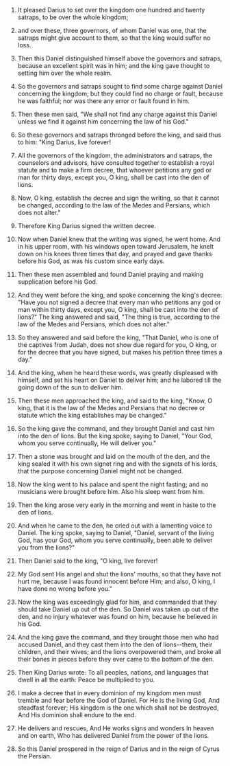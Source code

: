 
1. It pleased Darius to set over the kingdom one hundred and twenty satraps, to be over the whole kingdom;

2. and over these, three governors, of whom Daniel was one, that the satraps might give account to them, so that the king would suffer no loss.

3. Then this Daniel distinguished himself above the governors and satraps, because an excellent spirit was in him; and the king gave thought to setting him over the whole realm.

4. So the governors and satraps sought to find some charge against Daniel concerning the kingdom; but they could find no charge or fault, because he was faithful; nor was there any error or fault found in him.

5. Then these men said, "We shall not find any charge against this Daniel unless we find it against him concerning the law of his God."

6. So these governors and satraps thronged before the king, and said thus to him: "King Darius, live forever!

7. All the governors of the kingdom, the administrators and satraps, the counselors and advisors, have consulted together to establish a royal statute and to make a firm decree, that whoever petitions any god or man for thirty days, except you, O king, shall be cast into the den of lions.

8. Now, O king, establish the decree and sign the writing, so that it cannot be changed, according to the law of the Medes and Persians, which does not alter."

9. Therefore King Darius signed the written decree.

10. Now when Daniel knew that the writing was signed, he went home. And in his upper room, with his windows open toward Jerusalem, he knelt down on his knees three times that day, and prayed and gave thanks before his God, as was his custom since early days.

11. Then these men assembled and found Daniel praying and making supplication before his God.

12. And they went before the king, and spoke concerning the king's decree: "Have you not signed a decree that every man who petitions any god or man within thirty days, except you, O king, shall be cast into the den of lions?" The king answered and said, "The thing is true, according to the law of the Medes and Persians, which does not alter."

13. So they answered and said before the king, "That Daniel, who is one of the captives from Judah, does not show due regard for you, O king, or for the decree that you have signed, but makes his petition three times a day."

14. And the king, when he heard these words, was greatly displeased with himself, and set his heart on Daniel to deliver him; and he labored till the going down of the sun to deliver him.

15. Then these men approached the king, and said to the king, "Know, O king, that it is the law of the Medes and Persians that no decree or statute which the king establishes may be changed."

16. So the king gave the command, and they brought Daniel and cast him into the den of lions. But the king spoke, saying to Daniel, "Your God, whom you serve continually, He will deliver you."

17. Then a stone was brought and laid on the mouth of the den, and the king sealed it with his own signet ring and with the signets of his lords, that the purpose concerning Daniel might not be changed.

18. Now the king went to his palace and spent the night fasting; and no musicians were brought before him. Also his sleep went from him.

19. Then the king arose very early in the morning and went in haste to the den of lions.

20. And when he came to the den, he cried out with a lamenting voice to Daniel. The king spoke, saying to Daniel, "Daniel, servant of the living God, has your God, whom you serve continually, been able to deliver you from the lions?"

21. Then Daniel said to the king, "O king, live forever!

22. My God sent His angel and shut the lions' mouths, so that they have not hurt me, because I was found innocent before Him; and also, O king, I have done no wrong before you."

23. Now the king was exceedingly glad for him, and commanded that they should take Daniel up out of the den. So Daniel was taken up out of the den, and no injury whatever was found on him, because he believed in his God.

24. And the king gave the command, and they brought those men who had accused Daniel, and they cast them into the den of lions--them, their children, and their wives; and the lions overpowered them, and broke all their bones in pieces before they ever came to the bottom of the den.

25. Then King Darius wrote: To all peoples, nations, and languages that dwell in all the earth: Peace be multiplied to you.

26. I make a decree that in every dominion of my kingdom men must tremble and fear before the God of Daniel. For He is the living God, And steadfast forever; His kingdom is the one which shall not be destroyed, And His dominion shall endure to the end.

27. He delivers and rescues, And He works signs and wonders In heaven and on earth, Who has delivered Daniel from the power of the lions.

28. So this Daniel prospered in the reign of Darius and in the reign of Cyrus the Persian.


